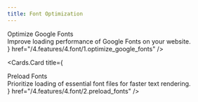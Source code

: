 ```yaml
---
title: Font Optimization
---
```



<style jsx global>{`
  .cards-container{
    display: flex;
    flex-direction: column;
  }

  .card-body .card-title{
    font-size: 18px;
    line-height: 1.2;
    font-weight: 600;
  }

  .card-body .card-description{
    font-size: 14px;
    line-height: 1.2;
    font-weight: 400;
    margin-top: 10px;
  }
`}</style>

<Cards className="cards-container">
  <Cards.Card
    title={
      <div className="card-body">
        <div className="card-title">
          Optimize Google Fonts
        </div>
        <div className="card-description">
          Improve loading performance of Google Fonts on your website.
        </div>
      </div>
    }
    href="/4.features/4.font/1.optimize_google_fonts"
  />

  <Cards.Card
    title={
      <div className="card-body">
        <div className="card-title">
          Preload Fonts
        </div>
        <div className="card-description">
          Prioritize loading of essential font files for faster text rendering.
        </div>
      </div>
    }
    href="/4.features/4.font/2.preload_fonts"
  />
</Cards>